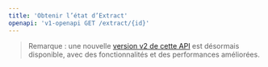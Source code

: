```yaml
---
title: 'Obtenir l’état d’Extract'
openapi: 'v1-openapi GET /extract/{id}'
---
```


> Remarque : une nouvelle [version v2 de cette API](/fr/api-reference/endpoint/extract-get) est désormais disponible, avec des fonctionnalités et des performances améliorées.